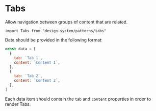 

<Meta of={Stories} />

# Tabs

Allow navigation between groups of content that are related.

`import Tabs from "design-system/patterns/tabs"`

Data should be provided in the following format:

```js
const data = [
  {
    tab: `Tab 1`,
    content: `Content 1`,
  },
  {
    tab: `Tab 2`,
    content: `Content 2`,
  },
]
```

Each data item should contain the `tab` and `content` properties in order to render Tabs.

<Canvas of={Stories.Controls} />

<ArgTypes />
